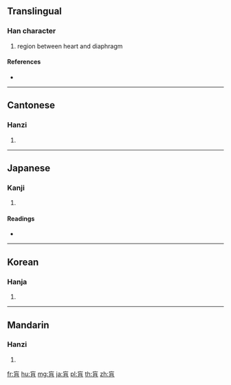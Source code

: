 {{character info/new}}
==Translingual==

===Han character===
{{Han char|rn=130|rad=肉|as=03|sn=7|four=0022.7|canj=YVB|ids=⿱亡月 <small>(GJK)</small>,⿱亡⺼ <small>(T)</small>}}

# region between heart and diaphragm

====References====
* {{Han ref|kx=0973.210|dkj=29259|dj=1425.160|hdz=32046.020|uh=8093|ud=32915|bh=A877|bd=43127}}

----

==Cantonese==

===Hanzi===
{{yue-hanzi|jyut=|y=fong1}}

# {{defn|lang=yue|sort=肉03}}

----

==Japanese==

===Kanji===
{{ja-kanji|grade=|rs=肉03}}

# {{defn|lang=ja|sort=肉03}}

====Readings====
* {{ja-readings|on=[[こう]] (kō)|kun=[[むなもと]] (munamoto)|nanori=}}

----

==Korean==

===Hanja===
{{ko-hanja|hangeul=황|eumhun=|rv=hwang|mr=hwang|y=hwang}}

# {{defn|lang=ko|sort=肉03}}

----

==Mandarin==

===Hanzi===
{{cmn-hanzi|pin=[[huāng]] ([[huang1]])|wg=huang<sup>1</sup>}}

# {{defn|lang=cmn|sort=肉03}}

[[fr:肓]]
[[hu:肓]]
[[mg:肓]]
[[ja:肓]]
[[pl:肓]]
[[th:肓]]
[[zh:肓]]